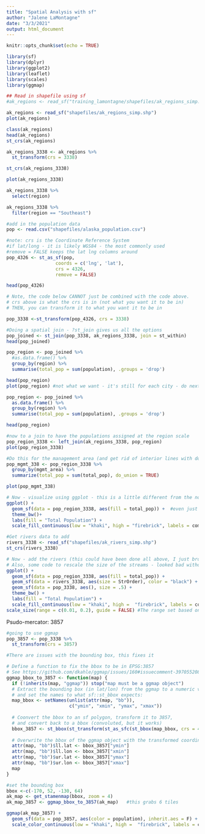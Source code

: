 ```yaml
---
title: "Spatial Analysis with sf"
author: "Jalene LaMontagne"
date: "3/3/2021"
output: html_document
---
```


```r
knitr::opts_chunk$set(echo = TRUE)
```

```r
library(sf)
library(dplyr)
library(ggplot2)
library(leaflet)
library(scales)
library(ggmap)
```

```r
## Read in shapefile using sf
#ak_regions <- read_sf("training_lamontagne/shapefiles/ak_regions_simp.shp")

ak_regions <- read_sf("shapefiles/ak_regions_simp.shp")
plot(ak_regions)
```

```r
class(ak_regions)
head(ak_regions)
st_crs(ak_regions)

ak_regions_3338 <- ak_regions %>%
  st_transform(crs = 3338)

st_crs(ak_regions_3338)

plot(ak_regions_3338)
```

```r

ak_regions_3338 %>%
  select(region)
```

```r
ak_regions_3338 %>%
  filter(region == "Southeast")
```

```r
#add in the population data
pop <- read.csv("shapefiles/alaska_population.csv")
```

```r
#note: crs is the Coordinate Reference System
#if lat/long - it is likely WGS84 - the most commonly used
#remove = FALSE keeps the lat lng columns around
pop_4326 <- st_as_sf(pop, 
                  coords = c('lng', 'lat'),
                  crs = 4326,
                  remove = FALSE)

head(pop_4326)

# Note, the code below CANNOT just be combined with the code above.
# crs above is what the crs is in (not what you want it to be in)
# THEN, you can transform it to what you want it to be in

pop_3338 <-st_transform(pop_4326, crs = 3338)
```

```r
#Doing a spatial join - ?st_join gives us all the options
pop_joined <- st_join(pop_3338, ak_regions_3338, join = st_within)
head(pop_joined)
```

```r
pop_region <- pop_joined %>%
  #as.data.frame() %>% 
  group_by(region) %>%
  summarise(total_pop = sum(population), .groups = 'drop')

head(pop_region)
plot(pop_region) #not what we want - it's still for each city - do next block
```

```r
pop_region <- pop_joined %>%
  as.data.frame() %>% 
  group_by(region) %>%
  summarise(total_pop = sum(population), .groups = 'drop')

head(pop_region)
```

```r
#now to a join to have the populations assigned at the region scale
pop_region_3338 <- left_join(ak_regions_3338, pop_region)
plot(pop_region_3338)
```

```r
#Do this for the management area (and get rid of interior lines with do_union = T) 
pop_mgmt_338 <- pop_region_3338 %>% 
  group_by(mgmt_area) %>% 
  summarize(total_pop = sum(total_pop), do_union = TRUE) 

plot(pop_mgmt_338)
```

```r
# Now - visualize using ggplot - this is a little different from the notes
ggplot() +
  geom_sf(data = pop_region_3338, aes(fill = total_pop)) +  #even just to here gives a map
  theme_bw()+
  labs(fill = "Total Population") +
  scale_fill_continuous(low = "khaki", high = "firebrick", labels = comma)
```

```r
#Get rivers data to add
rivers_3338 <- read_sf("shapefiles/ak_rivers_simp.shp")
st_crs(rivers_3338)
```

```r
# Now - add the rivers (this could have been done all above, I just broke it up)
# Also, some code to rescale the size of the streams - looked bad without it
ggplot() +
  geom_sf(data = pop_region_3338, aes(fill = total_pop)) +
  geom_sf(data = rivers_3338, aes(size = StrOrder), color = "black") +
  geom_sf(data = pop_3338, aes(), size = .5) +
  theme_bw() +
  labs(fill = "Total Population") +
  scale_fill_continuous(low = "khaki", high =  "firebrick", labels = comma) +
scale_size(range = c(0.01, 0.2), guide = FALSE) #The range set based on guess & check
```

Psudo-mercator: 3857

```r
#going to use ggmap
pop_3857 <- pop_3338 %>%
  st_transform(crs = 3857)
```

```r
#There are issues with the bounding box, this fixes it

# Define a function to fix the bbox to be in EPSG:3857
# See https://github.com/dkahle/ggmap/issues/160#issuecomment-397055208
ggmap_bbox_to_3857 <- function(map) {
  if (!inherits(map, "ggmap")) stop("map must be a ggmap object")
  # Extract the bounding box (in lat/lon) from the ggmap to a numeric vector, 
  # and set the names to what sf::st_bbox expects:
  map_bbox <- setNames(unlist(attr(map, "bb")), 
                       c("ymin", "xmin", "ymax", "xmax"))
  
  # Coonvert the bbox to an sf polygon, transform it to 3857, 
  # and convert back to a bbox (convoluted, but it works)
  bbox_3857 <- st_bbox(st_transform(st_as_sfc(st_bbox(map_bbox, crs = 4326)), 3857))
  
  # Overwrite the bbox of the ggmap object with the transformed coordinates 
  attr(map, "bb")$ll.lat <- bbox_3857["ymin"]
  attr(map, "bb")$ll.lon <- bbox_3857["xmin"]
  attr(map, "bb")$ur.lat <- bbox_3857["ymax"]
  attr(map, "bb")$ur.lon <- bbox_3857["xmax"]
  map
}
```

```r
#set the bounding box
bbox <-c(-170, 52, -130, 64)
ak_map <- get_stamenmap(bbox, zoom = 4)
ak_map_3857 <- ggmap_bbox_to_3857(ak_map)   #this grabs 6 tiles
```

```r
ggmap(ak_map_3857) + 
  geom_sf(data = pop_3857, aes(color = population), inherit.aes = F) +
  scale_color_continuous(low = "khaki", high =  "firebrick", labels = comma)
```